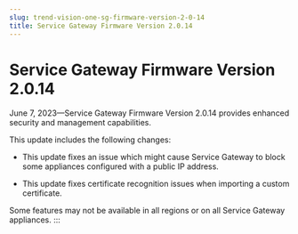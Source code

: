 ```yaml
---
slug: trend-vision-one-sg-firmware-version-2-0-14
title: Service Gateway Firmware Version 2.0.14
---
```

# Service Gateway Firmware Version 2.0.14

June 7, 2023—Service Gateway Firmware Version 2.0.14 provides enhanced security and management capabilities.

This update includes the following changes:

- This update fixes an issue which might cause Service Gateway to block some appliances configured with a public IP address.

- This update fixes certificate recognition issues when importing a custom certificate.

Some features may not be available in all regions or on all Service Gateway appliances.
:::
